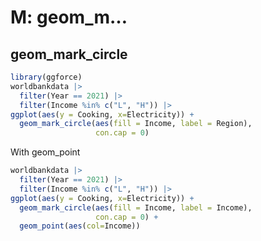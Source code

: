 # M: geom_m...


## geom_mark_circle

```r
library(ggforce)
worldbankdata |>
  filter(Year == 2021) |>
  filter(Income %in% c("L", "H")) |>
ggplot(aes(y = Cooking, x=Electricity)) +
  geom_mark_circle(aes(fill = Income, label = Region),
                   con.cap = 0) 
```

With geom_point

```r
worldbankdata |>
  filter(Year == 2021) |>
  filter(Income %in% c("L", "H")) |>
ggplot(aes(y = Cooking, x=Electricity)) +
  geom_mark_circle(aes(fill = Income, label = Income),
                   con.cap = 0) +
  geom_point(aes(col=Income))
```